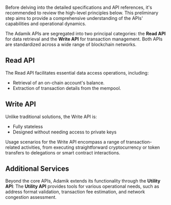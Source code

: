 
Before delving into the detailed specifications and API references, it's recommended to review the high-level principles below. This preliminary step aims to provide a comprehensive understanding of the APIs' capabilities and operational dynamics.


The Adamik APIs are segregated into two principal categories: the **Read API** for data retrieval and the **Write API** for transaction management. Both APIs are standardized across a wide range of blockchain networks.

## Read API

The Read API facilitates essential data access operations, including:

- Retrieval of an on-chain account's balance.
- Extraction of transaction details from the mempool.

## Write API

Unlike traditional solutions, the Write API is:

- Fully stateless
- Designed without needing access to private keys

Usage scenarios for the Write API encompass a range of transaction-related activities, from executing straightforward cryptocurrency or token transfers to delegations or smart contract interactions.


## Additional Services

Beyond the core APIs, Adamik extends its functionality through the **Utility API**: The **Utility API** provides tools for various operational needs, such as address format validation, transaction fee estimation, and network congestion assessment.